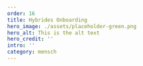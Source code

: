 ---
order: 16
title: Hybrides Onboarding
hero_image: ./assets/placeholder-green.png
hero_alt: This is the alt text
hero_credit: ''
intro: ''
category: mensch
---

<PlaceholderText/>
